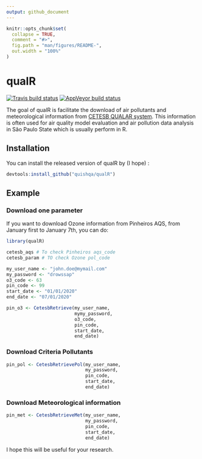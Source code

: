 ```yaml
---
output: github_document
---
```


<!-- README.md is generated from README.Rmd. Please edit that file -->

```r
knitr::opts_chunk$set(
  collapse = TRUE,
  comment = "#>",
  fig.path = "man/figures/README-",
  out.width = "100%"
)
```

# qualR

<!-- badges: start -->
[![Travis build status](https://travis-ci.com/quishqa/qualR.svg?branch=master)](https://travis-ci.com/quishqa/qualR)
[![AppVeyor build status](https://ci.appveyor.com/api/projects/status/github/quishqa/qualR?branch=master&svg=true)](https://ci.appveyor.com/project/quishqa/qualR)
<!-- badges: end -->

The goal of qualR is facilitate the download of air pollutants and meteorological information from 
[CETESB QUALAR system](https://qualar.cetesb.sp.gov.br/qualar/home.do). This information is often used for air quality model evaluation and air pollution data analysis in São Paulo State which is usually perform in R.

## Installation

You can install the released version of qualR by (I hope) :

``` r
devtools:install_github("quishqa/qualR")
```

## Example

### Download one parameter

If you want to download Ozone information from Pinheiros AQS, from January first to January 7th, you can do:

```r
library(qualR)

cetesb_aqs # To check Pinheiros aqs_code
cetesb_param # TO check Ozone pol_code

my_user_name <- "john.doe@mymail.com"
my_password <- "drowssap"
o3_code <- 63
pin_code <- 99
start_date <- "01/01/2020"
end_date <- "07/01/2020"

pin_o3 <- CetesbRetrieve(my_user_name,
                         mymy_password,
                         o3_code,
                         pin_code,
                         start_date,
                         end_date)

```

### Download Criteria Pollutants

```r
pin_pol <- CetesbRetrievePol(my_user_name,
                             my_password,
                             pin_code,
                             start_date,
                             end_date)
```

### Download Meteorological information

```r
pin_met <- CetesbRetrieveMet(my_user_name,
                             my_password,
                             pin_code,
                             start_date,
                             end_date)
```

I hope this will be useful for your research.
